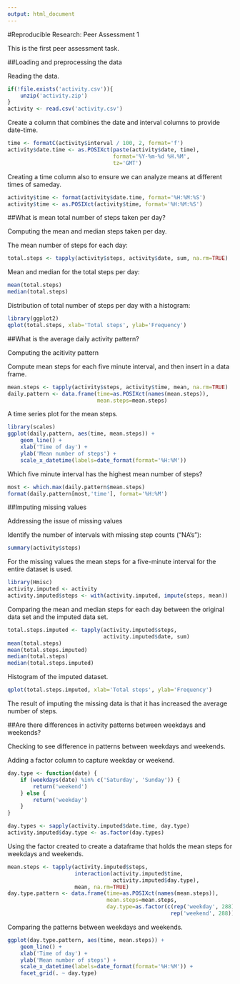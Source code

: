 ```yaml
---
output: html_document
---
```

#Reproducible Research: Peer Assessment 1

This is the first peer assessment task.

##Loading and preprocessing the data

Reading the data.
```r
if(!file.exists('activity.csv')){
    unzip('activity.zip')
}
activity <- read.csv('activity.csv')
```

Create a column that combines the date and interval columns to provide date-time.
```r
time <- formatC(activity$interval / 100, 2, format='f')
activity$date.time <- as.POSIXct(paste(activity$date, time),
                                 format='%Y-%m-%d %H.%M',
                                 tz='GMT')
```

Creating a time column also to ensure we can analyze means at different times of sameday. 
```r
activity$time <- format(activity$date.time, format='%H:%M:%S')
activity$time <- as.POSIXct(activity$time, format='%H:%M:%S')
```


##What is mean total number of steps taken per day?

Computing the mean and median steps taken per day.

The mean number of steps for each day:
```r
total.steps <- tapply(activity$steps, activity$date, sum, na.rm=TRUE)
```

Mean and median for the total steps per day:
```r
mean(total.steps)
median(total.steps)
```

Distribution of total number of steps per day with a histogram:
```r
library(ggplot2)
qplot(total.steps, xlab='Total steps', ylab='Frequency')
```


##What is the average daily activity pattern?


Computing the acitivity pattern

Compute mean steps for each five minute interval, and then insert in a data frame.
```r
mean.steps <- tapply(activity$steps, activity$time, mean, na.rm=TRUE)
daily.pattern <- data.frame(time=as.POSIXct(names(mean.steps)),
                            mean.steps=mean.steps)
```

A time series plot for the mean steps.
```r
library(scales)
ggplot(daily.pattern, aes(time, mean.steps)) + 
    geom_line() +
    xlab('Time of day') +
    ylab('Mean number of steps') +
    scale_x_datetime(labels=date_format(format='%H:%M'))
```

Which five minute interval has the highest mean number of steps?

```r
most <- which.max(daily.pattern$mean.steps)
format(daily.pattern[most,'time'], format='%H:%M')
```


##Imputing missing values

Addressing the issue of missing values

Identify the number of intervals with missing step counts ("NA's"):
```r
summary(activity$steps)
```

For the missing values the mean steps for a five-minute interval for the entire dataset is used.
```r
library(Hmisc)
activity.imputed <- activity
activity.imputed$steps <- with(activity.imputed, impute(steps, mean))
```

Comparing the mean and median steps for each day between the original data set and the imputed data set.
```r
total.steps.imputed <- tapply(activity.imputed$steps, 
                              activity.imputed$date, sum)
mean(total.steps)
mean(total.steps.imputed)
median(total.steps)
median(total.steps.imputed)
```

Histogram of the imputed dataset.
```r
qplot(total.steps.imputed, xlab='Total steps', ylab='Frequency')
```

The result of imputing the missing data is that it has increased the average number of steps. 


##Are there differences in activity patterns between weekdays and weekends?

Checking to see difference in patterns between weekdays and weekends.

Adding a factor column to capture weekday or weekend.
```r
day.type <- function(date) {
    if (weekdays(date) %in% c('Saturday', 'Sunday')) {
        return('weekend')
    } else {
        return('weekday')
    }
}

day.types <- sapply(activity.imputed$date.time, day.type)
activity.imputed$day.type <- as.factor(day.types)
```

Using the factor created to create a dataframe that holds the mean steps for weekdays and weekends.

```r
mean.steps <- tapply(activity.imputed$steps, 
                     interaction(activity.imputed$time,
                                 activity.imputed$day.type),
                     mean, na.rm=TRUE)
day.type.pattern <- data.frame(time=as.POSIXct(names(mean.steps)),
                               mean.steps=mean.steps,
                               day.type=as.factor(c(rep('weekday', 288),
                                                   rep('weekend', 288))))
```

Comparing the patterns between weekdays and weekends.
```r
ggplot(day.type.pattern, aes(time, mean.steps)) + 
    geom_line() +
    xlab('Time of day') +
    ylab('Mean number of steps') +
    scale_x_datetime(labels=date_format(format='%H:%M')) +
    facet_grid(. ~ day.type)
```




